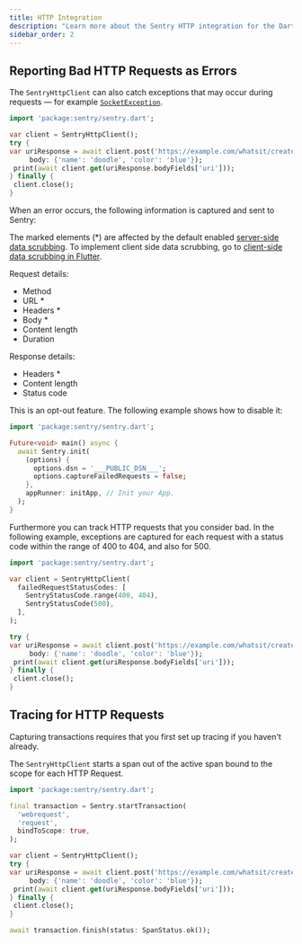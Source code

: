 ```yaml
---
title: HTTP Integration
description: "Learn more about the Sentry HTTP integration for the Dart SDK."
sidebar_order: 2
---
```


## Reporting Bad HTTP Requests as Errors

The `SentryHttpClient` can also catch exceptions that may occur during requests — for example [`SocketException`](https://api.dart.dev/stable/2.13.4/dart-io/SocketException-class.html).

```dart
import 'package:sentry/sentry.dart';

var client = SentryHttpClient();
try {
var uriResponse = await client.post('https://example.com/whatsit/create',
     body: {'name': 'doodle', 'color': 'blue'});
 print(await client.get(uriResponse.bodyFields['uri']));
} finally {
 client.close();
}
```

When an error occurs, the following information is captured and sent to Sentry:

The marked elements (\*) are affected by the default enabled [server-side data scrubbing](https://docs.sentry.io/security-legal-pii/scrubbing/server-side-scrubbing/).
To implement client side data scrubbing, go to [client-side data scrubbing in Flutter](https://docs.sentry.io/platforms/flutter/data-management/sensitive-data/).

Request details:

- Method
- URL \*
- Headers \*
- Body \*
- Content length
- Duration

Response details:

- Headers \*
- Content length
- Status code

This is an opt-out feature. The following example shows how to disable it:

<SignInNote />

```dart
import 'package:sentry/sentry.dart';

Future<void> main() async {
  await Sentry.init(
    (options) {
      options.dsn = '___PUBLIC_DSN___';
      options.captureFailedRequests = false;
    },
    appRunner: initApp, // Init your App.
  );
}
```

Furthermore you can track HTTP requests that you consider bad. In the
following example, exceptions are captured for each request
with a status code within the range of 400 to 404, and also for 500.

```dart
import 'package:sentry/sentry.dart';

var client = SentryHttpClient(
  failedRequestStatusCodes: [
    SentryStatusCode.range(400, 404),
    SentryStatusCode(500),
  ],
);

try {
var uriResponse = await client.post('https://example.com/whatsit/create',
     body: {'name': 'doodle', 'color': 'blue'});
 print(await client.get(uriResponse.bodyFields['uri']));
} finally {
 client.close();
}
```

## Tracing for HTTP Requests

<Note>

Capturing transactions requires that you first <PlatformLink to="/tracing/">set up tracing</PlatformLink> if you haven't already.

</Note>

The `SentryHttpClient` starts a span out of the active span bound to the scope for each HTTP Request.

```dart
import 'package:sentry/sentry.dart';

final transaction = Sentry.startTransaction(
  'webrequest',
  'request',
  bindToScope: true,
);

var client = SentryHttpClient();
try {
var uriResponse = await client.post('https://example.com/whatsit/create',
     body: {'name': 'doodle', 'color': 'blue'});
 print(await client.get(uriResponse.bodyFields['uri']));
} finally {
 client.close();
}

await transaction.finish(status: SpanStatus.ok());
```
